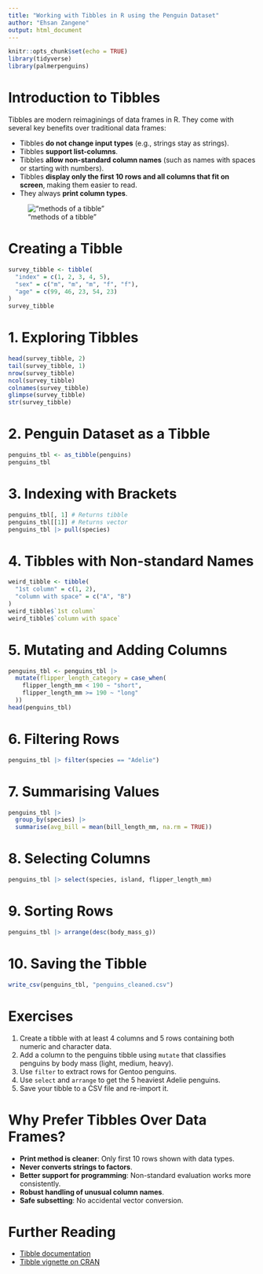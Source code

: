```yaml
---
title: "Working with Tibbles in R using the Penguin Dataset"
author: "Ehsan Zangene"
output: html_document
---
```


```r
knitr::opts_chunk$set(echo = TRUE)
library(tidyverse)
library(palmerpenguins)
```

# Introduction to Tibbles

Tibbles are modern reimaginings of data frames in R. They come with several key benefits over traditional data frames:

- Tibbles **do not change input types** (e.g., strings stay as strings).
- Tibbles **support list-columns**.
- Tibbles **allow non-standard column names** (such as names with spaces or starting with numbers).
- Tibbles **display only the first 10 rows and all columns that fit on screen**, making them easier to read.
- They always **print column types**.

!["methods of a tibble"](../images/method1_tibble.jpg)

# Creating a Tibble

```r
survey_tibble <- tibble(
  "index" = c(1, 2, 3, 4, 5),
  "sex" = c("m", "m", "m", "f", "f"),
  "age" = c(99, 46, 23, 54, 23)
)
survey_tibble
```

# 1. Exploring Tibbles

```r
head(survey_tibble, 2)
tail(survey_tibble, 1)
nrow(survey_tibble)
ncol(survey_tibble)
colnames(survey_tibble)
glimpse(survey_tibble)
str(survey_tibble)
```

# 2. Penguin Dataset as a Tibble

```r
penguins_tbl <- as_tibble(penguins)
penguins_tbl
```

# 3. Indexing with Brackets

```r
penguins_tbl[, 1] # Returns tibble
penguins_tbl[[1]] # Returns vector
penguins_tbl |> pull(species)
```

# 4. Tibbles with Non-standard Names

```r
weird_tibble <- tibble(
  "1st column" = c(1, 2),
  "column with space" = c("A", "B")
)
weird_tibble$`1st column`
weird_tibble$`column with space`
```

# 5. Mutating and Adding Columns

```r
penguins_tbl <- penguins_tbl |> 
  mutate(flipper_length_category = case_when(
    flipper_length_mm < 190 ~ "short",
    flipper_length_mm >= 190 ~ "long"
  ))
head(penguins_tbl)
```

# 6. Filtering Rows

```r
penguins_tbl |> filter(species == "Adelie")
```

# 7. Summarising Values

```r
penguins_tbl |> 
  group_by(species) |> 
  summarise(avg_bill = mean(bill_length_mm, na.rm = TRUE))
```

# 8. Selecting Columns

```r
penguins_tbl |> select(species, island, flipper_length_mm)
```

# 9. Sorting Rows

```r
penguins_tbl |> arrange(desc(body_mass_g))
```

# 10. Saving the Tibble

```r
write_csv(penguins_tbl, "penguins_cleaned.csv")
```

# Exercises

1. Create a tibble with at least 4 columns and 5 rows containing both numeric and character data.
2. Add a column to the penguins tibble using `mutate` that classifies penguins by body mass (light, medium, heavy).
3. Use `filter` to extract rows for Gentoo penguins.
4. Use `select` and `arrange` to get the 5 heaviest Adelie penguins.
5. Save your tibble to a CSV file and re-import it.

# Why Prefer Tibbles Over Data Frames?

- **Print method is cleaner**: Only first 10 rows shown with data types.
- **Never converts strings to factors**.
- **Better support for programming**: Non-standard evaluation works more consistently.
- **Robust handling of unusual column names**.
- **Safe subsetting**: No accidental vector conversion.

# Further Reading

- [Tibble documentation](https://tibble.tidyverse.org/)
- [Tibble vignette on CRAN](https://cran.r-project.org/web/packages/tibble/vignettes/tibble.html)
